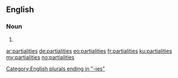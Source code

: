 ==English==

===Noun===
{{head|en|plural}}

# {{plural of|partiality|lang=en|nocat=1}}

[[Category:English plurals ending in "-ies"]]

[[ar:partialities]]
[[de:partialities]]
[[eo:partialities]]
[[fr:partialities]]
[[ku:partialities]]
[[my:partialities]]
[[no:partialities]]